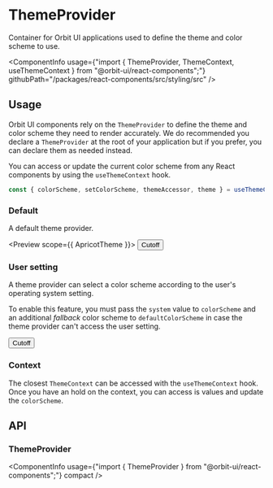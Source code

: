 
<Meta
    title="Components/ThemeProvider"
    id="theme-provider"
/>

# ThemeProvider

<Tagline>Container for Orbit UI applications used to define the theme and color scheme to use.</Tagline>

<ComponentInfo
    usage={"import { ThemeProvider, ThemeContext, useThemeContext } from \"@orbit-ui/react-components\";"}
    githubPath="/packages/react-components/src/styling/src"
/>

## Usage

Orbit UI components rely on the `ThemeProvider` to define the theme and color scheme they need to render accurately. We do recommended you declare a `ThemeProvider` at the root of your application but if you prefer, you can declare them as needed instead.

You can access or update the current color scheme from any React components by using the `useThemeContext` hook.

```jsx
const { colorScheme, setColorScheme, themeAccessor, theme } = useThemeContext();
```

### Default

A default theme provider.

<Preview scope={{ ApricotTheme }}>
    <Story name="default">
        <ThemeProvider theme={ApricotTheme} colorScheme="light">
            <Button variant="primary">Cutoff</Button>
        </ThemeProvider>
    </Story>
</Preview>

### User setting

A theme provider can select a color scheme according to the user's operating system setting.

To enable this feature, you must pass the `system` value to `colorScheme` and an additional *fallback* color scheme to `defaultColorScheme` in case the theme provider can't access the user setting.

<Preview>
    <Story name="system">
        <ThemeProvider theme={ApricotTheme} colorScheme="system" defaultColorScheme="light">
            <Button variant="primary">Cutoff</Button>
        </ThemeProvider>
    </Story>
</Preview>

### Context

The closest `ThemeContext` can be accessed with the `useThemeContext` hook. Once you have an hold on the context, you can access is values and update the `colorScheme`.

<Preview filePath="/styling/docs/theme-provider/ColorSchemePicker" />

## API

### ThemeProvider

<ComponentInfo
    usage={"import { ThemeProvider } from \"@orbit-ui/react-components\";"}
    compact
/>

<ArgsTable of={ThemeProvider} sort="alpha" />
